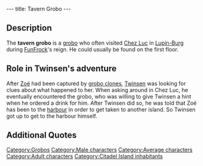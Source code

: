 ---
title: Tavern Grobo
---

{{Character|
Name=Tavern grobo|
Image=Grobo.gif|
Race=[[Grobo]]|
Gender=Male|
Size=Medium|
Age=Adult}}

{{Quote|
Quote=Hey buddy!|
Character=Tavern grobo}}

==Description==
The '''tavern grobo''' is a [[grobo]] who often visited [[Chez Luc]] in [[Lupin-Burg]] during [[FunFrock]]'s reign. He could usually be found on the first floor.

==Role in Twinsen's adventure==
After [[Zoé]] had been captured by [[Clone|grobo clones]], [[Twinsen]] was looking for clues about what happened to her. When asking around in Chez Luc, he eventually encountered the grobo, who was willing to give Twinsen a hint when he ordered a drink for him. After Twinsen did so, he was told that Zoé has been to the [[Citadel Island harbour|harbour]] in order to get taken to another island. So Twinsen got up to get to the harbour himself.

==Additional Quotes==
{{Quote|
Quote=I know where they went and I'll help you if you buy me a drink. Ask the waiter about it.|
Character=Tavern grobo}}

{{Quote|
Quote=I saw them at the port a little while ago. They were leaving for another island. It's strange, because prisoners usually stay at the Citadel.|
Character=Tavern grobo}}

{{Quote|
Quote=I would like to buy a drink for the grobo upstairs.|
Character=[[Twinsen]]}}

[[Category:Grobos]]
[[Category:Male characters]]
[[Category:Average characters]]
[[Category:Adult characters]]
[[Category:Citadel Island inhabitants]]